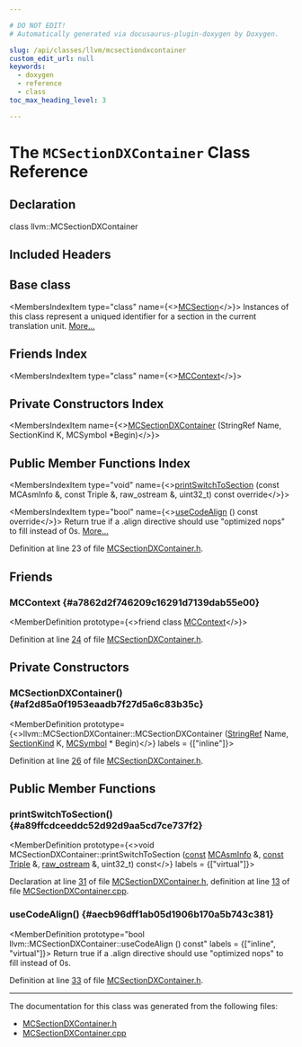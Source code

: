 ```yaml
---

# DO NOT EDIT!
# Automatically generated via docusaurus-plugin-doxygen by Doxygen.

slug: /api/classes/llvm/mcsectiondxcontainer
custom_edit_url: null
keywords:
  - doxygen
  - reference
  - class
toc_max_heading_level: 3

---
```





# The `MCSectionDXContainer` Class Reference

<DoxygenPage pluginConfig={pluginConfig}>



## Declaration

<CodeBlock>class llvm::MCSectionDXContainer</CodeBlock>

## Included Headers

<IncludesList>
<IncludesListItem
  filePath="llvm/MC/MCSectionDXContainer.h"
  permalink="/docs/api/files/include/include/llvm/include/llvm/mc/mcsectiondxcontainer-h"
  isLocal="true" />
</IncludesList>

## Base class

<MembersIndex>

<MembersIndexItem
  type="class"
  name={<><a href="/docs/api/classes/llvm/mcsection">MCSection</a></>}>
Instances of this class represent a uniqued identifier for a section in the current translation unit. <a href="/docs/api/classes/llvm/mcsection/#details">More...</a>
</MembersIndexItem>

</MembersIndex>

## Friends Index

<MembersIndex>

<MembersIndexItem
  type="class"
  name={<><a href="#a7862d2f746209c16291d7139dab55e00">MCContext</a></>}>
</MembersIndexItem>

</MembersIndex>

## Private Constructors Index

<MembersIndex>

<MembersIndexItem
  name={<><a href="#af2d85a0f1953eaadb7f27d5a6c83b35c">MCSectionDXContainer</a> (StringRef Name, SectionKind K, MCSymbol &#42;Begin)</>}>
</MembersIndexItem>

</MembersIndex>

## Public Member Functions Index

<MembersIndex>

<MembersIndexItem
  type="void"
  name={<><a href="#a89ffcdceeddc52d92d9aa5cd7ce737f2">printSwitchToSection</a> (const MCAsmInfo &amp;, const Triple &amp;, raw&#95;ostream &amp;, uint32&#95;t) const override</>}>
</MembersIndexItem>

<MembersIndexItem
  type="bool"
  name={<><a href="#aecb96dff1ab05d1906b170a5b743c381">useCodeAlign</a> () const override</>}>
Return true if a .align directive should use &quot;optimized nops&quot; to fill instead of 0s. <a href="#aecb96dff1ab05d1906b170a5b743c381">More...</a>
</MembersIndexItem>

</MembersIndex>


Definition at line 23 of file <a href="/docs/api/files/include/include/llvm/include/llvm/mc/mcsectiondxcontainer-h">MCSectionDXContainer.h</a>.

<SectionDefinition>

## Friends

### MCContext {#a7862d2f746209c16291d7139dab55e00}

<MemberDefinition
  prototype={<>friend class <a href="/docs/api/classes/llvm/mccontext">MCContext</a></>}>

Definition at line <a href="/docs/api/files/include/include/llvm/include/llvm/mc/mcsectiondxcontainer-h/#l00024">24</a> of file <a href="/docs/api/files/include/include/llvm/include/llvm/mc/mcsectiondxcontainer-h">MCSectionDXContainer.h</a>.
</MemberDefinition>

</SectionDefinition>

<SectionDefinition>

## Private Constructors

### MCSectionDXContainer() {#af2d85a0f1953eaadb7f27d5a6c83b35c}

<MemberDefinition
  prototype={<>llvm::MCSectionDXContainer::MCSectionDXContainer (<a href="/docs/api/classes/llvm/stringref">StringRef</a> Name, <a href="/docs/api/classes/llvm/sectionkind">SectionKind</a> K, <a href="/docs/api/classes/llvm/mcsymbol">MCSymbol</a> &#42; Begin)</>}
  labels = {["inline"]}>

Definition at line <a href="/docs/api/files/include/include/llvm/include/llvm/mc/mcsectiondxcontainer-h/#l00026">26</a> of file <a href="/docs/api/files/include/include/llvm/include/llvm/mc/mcsectiondxcontainer-h">MCSectionDXContainer.h</a>.
</MemberDefinition>

</SectionDefinition>

<SectionDefinition>

## Public Member Functions

### printSwitchToSection() {#a89ffcdceeddc52d92d9aa5cd7ce737f2}

<MemberDefinition
  prototype={<>void MCSectionDXContainer::printSwitchToSection (<a href="/docs/api/files/lib/lib/target/lib/target/aarch64/aarch64promoteconstant-cpp/#a90f8350fecae261c25be85d38b451bff">const</a> <a href="/docs/api/classes/llvm/mcasminfo">MCAsmInfo</a> &amp;, <a href="/docs/api/files/lib/lib/target/lib/target/aarch64/aarch64promoteconstant-cpp/#a90f8350fecae261c25be85d38b451bff">const</a> <a href="/docs/api/classes/llvm/triple">Triple</a> &amp;, <a href="/docs/api/classes/llvm/raw-ostream">raw&#95;ostream</a> &amp;, uint32&#95;t) const</>}
  labels = {["virtual"]}>

Declaration at line <a href="/docs/api/files/include/include/llvm/include/llvm/mc/mcsectiondxcontainer-h/#l00031">31</a> of file <a href="/docs/api/files/include/include/llvm/include/llvm/mc/mcsectiondxcontainer-h">MCSectionDXContainer.h</a>, definition at line <a href="/docs/api/files/lib/lib/mc/mcsectiondxcontainer-cpp/#l00013">13</a> of file <a href="/docs/api/files/lib/lib/mc/mcsectiondxcontainer-cpp">MCSectionDXContainer.cpp</a>.
</MemberDefinition>

### useCodeAlign() {#aecb96dff1ab05d1906b170a5b743c381}

<MemberDefinition
  prototype="bool llvm::MCSectionDXContainer::useCodeAlign () const"
  labels = {["inline", "virtual"]}>
Return true if a .align directive should use &quot;optimized nops&quot; to fill instead of 0s.

Definition at line <a href="/docs/api/files/include/include/llvm/include/llvm/mc/mcsectiondxcontainer-h/#l00033">33</a> of file <a href="/docs/api/files/include/include/llvm/include/llvm/mc/mcsectiondxcontainer-h">MCSectionDXContainer.h</a>.
</MemberDefinition>

</SectionDefinition>

<hr/>

The documentation for this class was generated from the following files:

<ul>
<li><a href="/docs/api/files/include/include/llvm/include/llvm/mc/mcsectiondxcontainer-h">MCSectionDXContainer.h</a></li>
<li><a href="/docs/api/files/lib/lib/mc/mcsectiondxcontainer-cpp">MCSectionDXContainer.cpp</a></li>
</ul>

</DoxygenPage>
